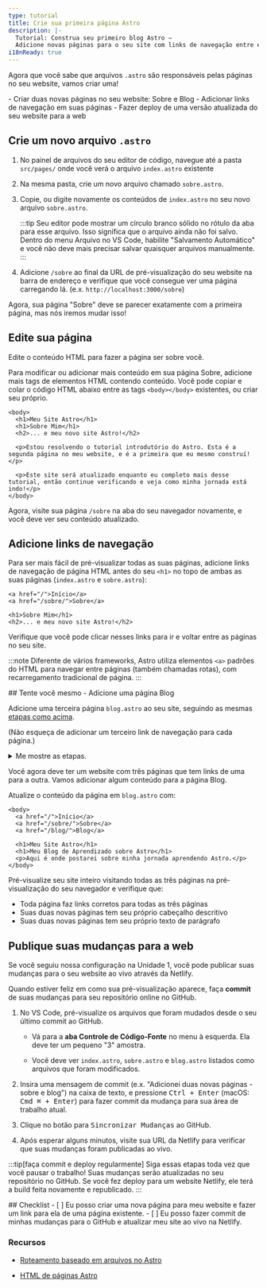 ```yaml
---
type: tutorial
title: Crie sua primeira página Astro
description: |-
  Tutorial: Construa seu primeiro blog Astro —
  Adicione novas páginas para o seu site com links de navegação entre elas
i18nReady: true
---
```



Agora que você sabe que arquivos `.astro` são responsáveis pelas páginas no seu website, vamos criar uma!

<PreCheck>
  - Criar duas novas páginas no seu website: Sobre e Blog
  - Adicionar links de navegação em suas páginas
  - Fazer deploy de uma versão atualizada do seu website para a web
</PreCheck>

## Crie um novo arquivo `.astro`

1. No painel de arquivos do seu editor de código, navegue até a pasta `src/pages/` onde você verá o arquivo `index.astro` existente

2. Na mesma pasta, crie um novo arquivo chamado `sobre.astro`.

3. Copie, ou digite novamente os conteúdos de `index.astro` no seu novo arquivo `sobre.astro`.

    :::tip
    Seu editor pode mostrar um círculo branco sólido no rótulo da aba para esse arquivo. Isso significa que o arquivo ainda não foi salvo. Dentro do menu Arquivo no VS Code, habilite "Salvamento Automático" e você não deve mais precisar salvar quaisquer arquivos manualmente.
    :::

4. Adicione `/sobre` ao final da URL de pré-visualização do seu website na barra de endereço e verifique que você consegue ver uma página carregando lá. (e.x. `http://localhost:3000/sobre`)

Agora, sua página "Sobre" deve se parecer exatamente com a primeira página, mas nós iremos mudar isso!

## Edite sua página

Edite o conteúdo HTML para fazer a página ser sobre você.

Para modificar ou adicionar mais conteúdo em sua página Sobre, adicione mais tags de elementos HTML contendo conteúdo. Você pode copiar e colar o código HTML abaixo entre as tags `<body></body>` existentes, ou criar seu próprio.

```astro title="src/pages/sobre.astro" ins={3-8} del={2}
<body>
  <h1>Meu Site Astro</h1>
  <h1>Sobre Mim</h1>
  <h2>... e meu novo site Astro!</h2>

  <p>Estou resolvendo o tutorial introdutório do Astro. Esta é a segunda página no meu website, e é a primeira que eu mesmo construí!</p>

  <p>Este site será atualizado enquanto eu completo mais desse tutorial, então continue verificando e veja como minha jornada está indo!</p>
</body>
```

Agora, visite sua página `/sobre` na aba do seu navegador novamente, e você deve ver seu conteúdo atualizado.

## Adicione links de navegação

Para ser mais fácil de pré-visualizar todas as suas páginas, adicione links de navegação de página HTML antes do seu `<h1>` no topo de ambas as suas páginas (`index.astro` e `sobre.astro`):

```astro title="src/pages/sobre.astro" ins={1-2}
<a href="/">Início</a>
<a href="/sobre/">Sobre</a>

<h1>Sobre Mim</h1>
<h2>... e meu novo site Astro!</h2>
```

Verifique que você pode clicar nesses links para ir e voltar entre as páginas no seu site.

:::note
Diferente de vários frameworks, Astro utiliza elementos `<a>` padrões do HTML para navegar entre páginas (também chamadas rotas), com recarregamento tradicional de página.
:::

<Box icon="puzzle-piece">
## Tente você mesmo - Adicione uma página Blog

Adicione uma terceira página `blog.astro` ao seu site, seguindo as mesmas [etapas como acima](#crie-um-novo-arquivo-astro).

(Não esqueça de adicionar um terceiro link de navegação para cada página.)

<details>
<summary>Me mostre as etapas.</summary>
1. Crie um novo arquivo em `src/pages/blog.astro`.
2. Copie os conteúdos de `index.astro` e os cole em `blog.astro`.
3. [Adicione um terceiro link de navegação](#adicione-links-de-navegação) ao topo de cada página:

```astro title="src/pages/index.astro" ins={4}
<body>
  <a href="/">Início</a>
  <a href="/sobre/">Sobre</a>
  <a href="/blog/">Blog</a>

  <h1>Meu Site Astro</h1>
</body>
```
</details>
</Box>

Você agora deve ter um website com três páginas que tem links de uma para a outra. Vamos adicionar algum conteúdo para a página Blog.

Atualize o conteúdo da página em `blog.astro` com:
```astro astro title="src/pages/blog.astro" ins={7-8} del={6}
<body>
  <a href="/">Início</a>
  <a href="/sobre/">Sobre</a>
  <a href="/blog/">Blog</a>

  <h1>Meu Site Astro</h1>
  <h1>Meu Blog de Aprendizado sobre Astro</h1>
  <p>Aqui é onde postarei sobre minha jornada aprendendo Astro.</p>
</body>
```

Pré-visualize seu site inteiro visitando todas as três páginas na pré-visualização do seu navegador e verifique que:
- Toda página faz links corretos para todas as três páginas
- Suas duas novas páginas tem seu próprio cabeçalho descritivo 
- Suas duas novas páginas tem seu próprio texto de parágrafo

## Publique suas mudanças para a web

Se você seguiu nossa configuração na Unidade 1, você pode publicar suas mudanças para o seu website ao vivo através da Netlify.

Quando estiver feliz em como sua pré-visualização aparece, faça **commit** de suas mudanças para seu repositório online no GitHub.

1. No VS Code, pré-visualize os arquivos que foram mudados desde o seu último commit ao GitHub. 

    - Vá para a **aba Controle de Código-Fonte** no menu à esquerda. Ela deve ter um pequeno "3" amostra.

    - Você deve ver `index.astro`, `sobre.astro` e `blog.astro` listados como arquivos que foram modificados.

2. Insira uma mensagem de commit (e.x. "Adicionei duas novas páginas - sobre e blog") na caixa de texto, e pressione <kbd>Ctrl + Enter</kbd> (macOS: <kbd>Cmd ⌘ + Enter</kbd>) para fazer commit da mudança para sua área de trabalho atual.

3. Clique no botão para <kbd>Sincronizar Mudanças</kbd> ao GitHub.

4. Após esperar alguns minutos, visite sua URL da Netlify para verificar que suas mudanças foram publicadas ao vivo.

:::tip[faça commit e deploy regularmente]
Siga essas etapas toda vez que você pausar o trabalho! Suas mudanças serão atualizadas no seu repositório no GitHub. Se você fez deploy para um website Netlify, ele terá a build feita novamente e republicado.
:::



<Box icon="check-list">
## Checklist

<Checklist>
- [ ] Eu posso criar uma nova página para meu website e fazer um link para ela de uma página existente.
- [ ] Eu posso fazer commit de minhas mudanças para o GitHub e atualizar meu site ao vivo na Netlify.
</Checklist>
</Box>

### Recursos

- [Roteamento baseado em arquivos no Astro](/pt-br/core-concepts/astro-pages/#roteamento-baseado-em-arquivos)

- [HTML de páginas Astro](/pt-br/core-concepts/astro-pages/#páginas-astro)
